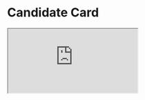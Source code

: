 # Candidate Card


<iframe className="border border-gray-200 mt-6 w-[800px] h-[450px]"
 src="https://embed.figma.com/design/JXJ89ynYLTPh4eFi14xmxu/CMP?node-id=3008-111772&embed-host=share" allowFullScreen></iframe>



